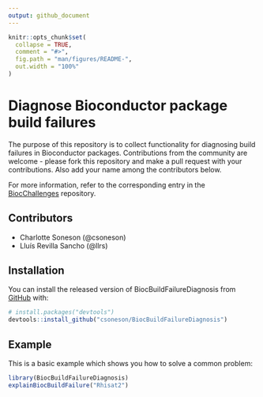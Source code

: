 ```yaml
---
output: github_document
---
```


<!-- README.md is generated from README.Rmd. Please edit that file -->

```r
knitr::opts_chunk$set(
  collapse = TRUE,
  comment = "#>",
  fig.path = "man/figures/README-",
  out.width = "100%"
)
```

# Diagnose Bioconductor package build failures

<!-- badges: start -->
<!-- badges: end -->


The purpose of this repository is to collect functionality for diagnosing build failures in Bioconductor packages. Contributions from the community are welcome - please fork this repository and make a pull request with your contributions. Also add your name among the contributors below. 

For more information, refer to the corresponding entry in the [BiocChallenges](https://github.com/kevinrue/BiocChallenges/) repository. 

## Contributors

- Charlotte Soneson (@csoneson)
- Lluís Revilla Sancho (@llrs)

## Installation

You can install the released version of BiocBuildFailureDiagnosis from [GitHub](https://github.com/) with:

``` r
# install.packages("devtools")
devtools::install_github("csoneson/BiocBuildFailureDiagnosis")
```
## Example

This is a basic example which shows you how to solve a common problem:

```r
library(BiocBuildFailureDiagnosis)
explainBiocBuildFailure("Rhisat2")
```
